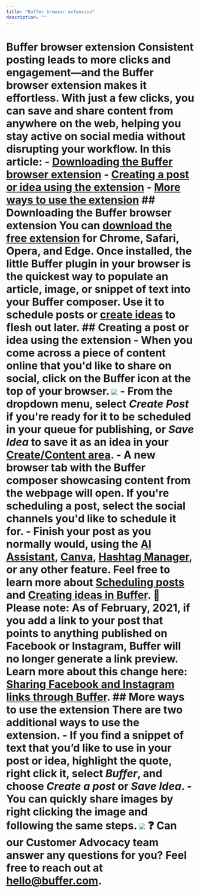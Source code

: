 ```yaml
---
title: "Buffer browser extension"
description: ""
---
```


# Buffer browser extension Consistent posting leads to more clicks and engagement—and the Buffer browser extension makes it effortless. With just a few clicks, you can save and share content from anywhere on the web, helping you stay active on social media without disrupting your workflow. In this article: - [Downloading the Buffer browser extension](#Downloading-the-Buffer-browser-extension-ZtrgS) - [Creating a post or idea using the extension](#h_01GKMH46MCV2ZWF2QZ10QT5N42) - [More ways to use the extension](#h_01GKMH4P9TMV2013D5AHYAFZKW) ## Downloading the Buffer browser extension You can [download the free extension](https://buffer.com/extensions) for Chrome, Safari, Opera, and Edge. Once installed, the little Buffer plugin in your browser is the quickest way to populate an article, image, or snippet of text into your Buffer composer. Use it to schedule posts or [create ideas](https://support.buffer.com//support.buffer.com/hc/en-us/articles/10167855525523) to flesh out later. ## Creating a post or idea using the extension - When you come across a piece of content online that you'd like to share on social, click on the Buffer icon at the top of your browser. ![](//d33v4339jhl8k0.cloudfront.net/docs/assets/64cb6cf86d4a3e191f237e66/images/652003b2dfdf44337125d964/file-5PYpU4dDTZ.png) - From the dropdown menu, select ***Create Post*** if you're ready for it to be scheduled in your queue for publishing, or ***Save Idea*** to save it as an idea in your [Create/Content area](https://publish.buffer.com/content). - A new browser tab with the Buffer composer showcasing content from the webpage will open. If you're scheduling a post, select the social channels you'd like to schedule it for. - Finish your post as you normally would, using the [AI Assistant](https://support.buffer.com//support.buffer.com/article/583-using-buffers-ai-assistant), [Canva](https://support.buffer.com//support.buffer.com/article/609-a-guide-to-using-canva-with-buffer), [Hashtag Manager](https://support.buffer.com//support.buffer.com/article/586-how-hashtags-work-in-buffer#01G23C6K7CBG2Q20R1B36QB3PK), or any other feature. Feel free to learn more about [Scheduling posts](https://buffer.helpscoutdocs.com/article/642-scheduling-posts) and [Creating ideas in Buffer](https://buffer.helpscoutdocs.com/article/589-creating-ideas-in-buffer). 📝 Please note: As of February, 2021, if you add a link to your post that points to anything published on Facebook or Instagram, Buffer will no longer generate a link preview. Learn more about this change here: [Sharing Facebook and Instagram links through Buffer](https://buffer.helpscoutdocs.com/article/619-sharing-facebook-and-instagram-links-through-buffer). ## More ways to use the extension There are two additional ways to use the extension. - If you find a snippet of text that you’d like to use in your post or idea, highlight the quote, right click it, select ***Buffer***, and choose ***Create a post*** or ***Save Idea***. - You can quickly share images by right clicking the image and following the same steps. ![](//d33v4339jhl8k0.cloudfront.net/docs/assets/64cb6cf86d4a3e191f237e66/images/652003c742d97d1c0459166b/file-WYe4S4vEaW.png) ❓ Can our Customer Advocacy team answer any questions for you? Feel free to reach out at [hello@buffer.com](mailto:hello@buffer.com). ##